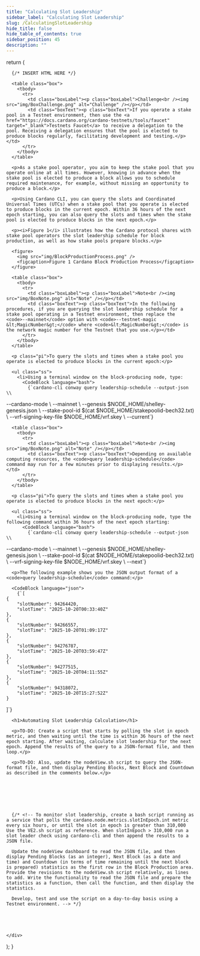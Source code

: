 ```yaml
---
title: "Calculating Slot Leadership"
sidebar_label: "Calculating Slot Leadership"
slug: /CalculatingSlotLeadership
hide_title: false
hide_table_of_contents: true
sidebar_position: 45
description: ""
---
```




  return (
    <div>

      {/* INSERT HTML HERE */}

      <table class="box">
        <tbody>
          <tr>
            <td class="boxLabel"><p class="boxLabel">Challenge<br /><img src="img/BoxChallenge.png" alt="Challenge" /></p></td>
            <td class="boxText"><p class="boxText">If you operate a stake pool in a Testnet environment, then use the <a href="https://docs.cardano.org/cardano-testnets/tools/faucet" target="_blank">Testnets Faucet</a> to receive a delegation to the pool. Receiving a delegation ensures that the pool is elected to produce blocks regularly, facilitating development and testing.</p></td>
          </tr>
        </tbody>
      </table>

      <p>As a stake pool operator, you aim to keep the stake pool that you operate online at all times. However, knowing in advance when the stake pool is elected to produce a block allows you to schedule required maintenance, for example, without missing an opportunity to produce a block.</p>

      <p>Using Cardano CLI, you can query the slots and Coordinated Universal Times (UTCs) when a stake pool that you operate is elected to produce blocks in the current epoch. Within 36 hours of the next epoch starting, you can also query the slots and times when the stake pool is elected to produce blocks in the next epoch.</p>

      <p><i>Figure 1</i> illustrates how the Cardano protocol shares with stake pool operators the slot leadership schedule for block production, as well as how stake pools prepare blocks.</p>

      <figure>
        <img src="img/BlockProductionProcess.png" />
        <figcaption>Figure 1 Cardano Block Production Process</figcaption>
      </figure>

      <table class="box">
        <tbody>
          <tr>
            <td class="boxLabel"><p class="boxLabel">Note<br /><img src="img/BoxNote.png" alt="Note" /></p></td>
            <td class="boxText"><p class="boxText">In the following procedures, if you are querying the slot leadership schedule for a stake pool operating in a Testnet environment, then replace the <code>--mainnet</code> option with <code>--testnet-magic &lt;MagicNumber&gt;</code> where <code>&lt;MagicNumber&gt;</code> is the network magic number for the Testnet that you use.</p></td>
          </tr>
        </tbody>
      </table>

      <p class="pi">To query the slots and times when a stake pool you operate is elected to produce blocks in the current epoch:</p>
      
      <ul class="ss">
        <li>Using a terminal window on the block-producing node, type:
          <CodeBlock language="bash">
            {`cardano-cli conway query leadership-schedule --output-json \\
  --cardano-mode \\
  --mainnet \\
  --genesis $NODE_HOME/shelley-genesis.json \\
  --stake-pool-id $(cat $NODE_HOME/stakepoolid-bech32.txt) \\
  --vrf-signing-key-file $NODE_HOME/vrf.skey \\
  --current`}
          </CodeBlock>
        </li>
      </ul>

      <table class="box">
        <tbody>
          <tr>
            <td class="boxLabel"><p class="boxLabel">Note<br /><img src="img/BoxNote.png" alt="Note" /></p></td>
            <td class="boxText"><p class="boxText">Depending on available computing resources, the <code>query leadership-schedule</code> command may run for a few minutes prior to displaying results.</p></td>
          </tr>
        </tbody>
      </table>

      <p class="pi">To query the slots and times when a stake pool you operate is elected to produce blocks in the next epoch:</p>
      
      <ul class="ss">
        <li>Using a terminal window on the block-producing node, type the following command within 36 hours of the next epoch starting:
          <CodeBlock language="bash">
            {`cardano-cli conway query leadership-schedule --output-json \\
  --cardano-mode \\
  --mainnet \\
  --genesis $NODE_HOME/shelley-genesis.json \\
  --stake-pool-id $(cat $NODE_HOME/stakepoolid-bech32.txt) \\
  --vrf-signing-key-file $NODE_HOME/vrf.skey \\
  --next`}
          </CodeBlock>
        </li>
      </ul>

      <p>The following example shows you the JSON output format of a <code>query leadership-schedule</code> command:</p>

      <CodeBlock language="json">
        {`[
    {
        "slotNumber": 94264420,
        "slotTime": "2025-10-20T00:33:40Z"
    },
    {
        "slotNumber": 94266557,
        "slotTime": "2025-10-20T01:09:17Z"
    },
    {
        "slotNumber": 94276787,
        "slotTime": "2025-10-20T03:59:47Z"
    },
    {
        "slotNumber": 94277515,
        "slotTime": "2025-10-20T04:11:55Z"
    },
    {
        "slotNumber": 94318072,
        "slotTime": "2025-10-20T15:27:52Z"
    }
]`}
      </CodeBlock>

      <h1>Automating Slot Leadership Calculation</h1>

      <p>TO-DO: Create a script that starts by polling the slot in epoch metric, and then waiting until the time is within 36 hours of the next epoch starting. After waiting, calculate slot leadership for the next epoch. Append the results of the query to a JSON-format file, and then loop.</p>

      <p>TO-DO: Also, update the nodeView.sh script to query the JSON-format file, and then display Pending Blocks, Next Block and Countdown as described in the comments below.</p>



      



      {/* <!-- To monitor slot leadership, create a bash script running as a service that polls the cardano.node.metrics.slotInEpoch.int metric every six hours, or until the slot in epoch is greater than 310,000 Use the VE2.sh script as reference. When slotInEpoch > 310,000 run a slot leader check using cardano-cli and then append the results to a JSON file.
       
      Update the nodeView dashboard to read the JSON file, and then display Pending Blocks (as an integer), Next Block (as a date and time) and Countdown (in terms of time remaining until the next block is prepared) statistics as the first row in the Block Production area. Provide the revisions to the nodeView.sh script relatively, as lines to add. Write the functionality to read the JSON file and prepare the statistics as a function, then call the function, and then display the statistics.
      
      Develop, test and use the script on a day-to-day basis using a Testnet environment. --> */}



      

    </div>
  );
}

<HTMLContent />

